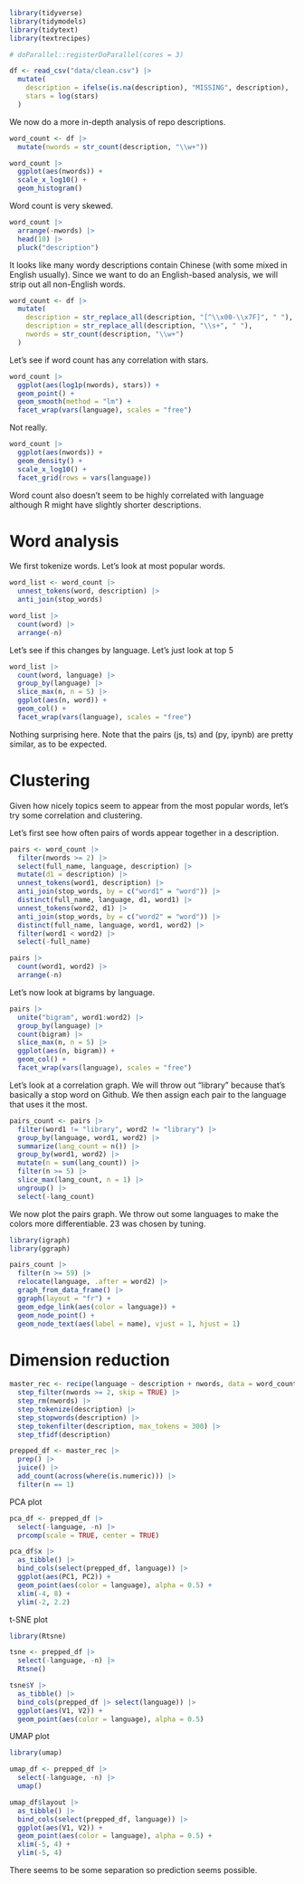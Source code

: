 ```r
library(tidyverse)
library(tidymodels)
library(tidytext)
library(textrecipes)

# doParallel::registerDoParallel(cores = 3)
```

```r
df <- read_csv("data/clean.csv") |>
  mutate(
    description = ifelse(is.na(description), "MISSING", description),
    stars = log(stars)
  )
```

We now do a more in-depth analysis of repo descriptions.

```r
word_count <- df |>
  mutate(nwords = str_count(description, "\\w+"))

word_count |>
  ggplot(aes(nwords)) +
  scale_x_log10() +
  geom_histogram()
```

Word count is very skewed.

```r
word_count |>
  arrange(-nwords) |>
  head(10) |>
  pluck("description")
```

It looks like many wordy descriptions contain Chinese (with some mixed in English usually).  Since we want to do an English-based analysis, we will strip out all non-English words.

```r
word_count <- df |>
  mutate(
    description = str_replace_all(description, "[^\\x00-\\x7F]", " "),
    description = str_replace_all(description, "\\s+", " "),
    nwords = str_count(description, "\\w+")
  )
```

Let's see if word count has any correlation with stars.

```r
word_count |>
  ggplot(aes(log1p(nwords), stars)) +
  geom_point() +
  geom_smooth(method = "lm") +
  facet_wrap(vars(language), scales = "free")
```

Not really.

```r
word_count |>
  ggplot(aes(nwords)) +
  geom_density() +
  scale_x_log10() +
  facet_grid(rows = vars(language))
```

Word count also doesn't seem to be highly correlated with language although R might have slightly shorter descriptions.

# Word analysis

We first tokenize words.  Let's look at most popular words.

```r
word_list <- word_count |>
  unnest_tokens(word, description) |>
  anti_join(stop_words)

word_list |>
  count(word) |>
  arrange(-n)
```

Let's see if this changes by language.  Let's just look at top 5

```r
word_list |>
  count(word, language) |>
  group_by(language) |>
  slice_max(n, n = 5) |>
  ggplot(aes(n, word)) +
  geom_col() +
  facet_wrap(vars(language), scales = "free")
```

Nothing surprising here.  Note that the pairs (js, ts) and (py, ipynb) are pretty similar, as to be expected.

# Clustering

Given how nicely topics seem to appear from the most popular words, let's try some correlation and clustering.

Let's first see how often pairs of words appear together in a description.

```r
pairs <- word_count |>
  filter(nwords >= 2) |>
  select(full_name, language, description) |>
  mutate(d1 = description) |>
  unnest_tokens(word1, description) |>
  anti_join(stop_words, by = c("word1" = "word")) |>
  distinct(full_name, language, d1, word1) |>
  unnest_tokens(word2, d1) |>
  anti_join(stop_words, by = c("word2" = "word")) |>
  distinct(full_name, language, word1, word2) |>
  filter(word1 < word2) |>
  select(-full_name)

pairs |>
  count(word1, word2) |>
  arrange(-n)
```

Let's now look at bigrams by language.

```r
pairs |>
  unite("bigram", word1:word2) |>
  group_by(language) |>
  count(bigram) |>
  slice_max(n, n = 5) |>
  ggplot(aes(n, bigram)) +
  geom_col() +
  facet_wrap(vars(language), scales = "free")
```

Let's look at a correlation graph.  We will throw out "library" because that's basically a stop word on Github.  We then assign each pair to the language that uses it the most.

```r
pairs_count <- pairs |>
  filter(word1 != "library", word2 != "library") |>
  group_by(language, word1, word2) |>
  summarize(lang_count = n()) |>
  group_by(word1, word2) |>
  mutate(n = sum(lang_count)) |>
  filter(n >= 5) |>
  slice_max(lang_count, n = 1) |>
  ungroup() |>
  select(-lang_count)
```

We now plot the pairs graph.  We throw out some languages to make the colors more differentiable. 23 was chosen by tuning.

```r
library(igraph)
library(ggraph)

pairs_count |>
  filter(n >= 59) |>
  relocate(language, .after = word2) |>
  graph_from_data_frame() |>
  ggraph(layout = "fr") +
  geom_edge_link(aes(color = language)) +
  geom_node_point() +
  geom_node_text(aes(label = name), vjust = 1, hjust = 1)
```

# Dimension reduction

```r
master_rec <- recipe(language ~ description + nwords, data = word_count) |>
  step_filter(nwords >= 2, skip = TRUE) |>
  step_rm(nwords) |>
  step_tokenize(description) |>
  step_stopwords(description) |>
  step_tokenfilter(description, max_tokens = 300) |>
  step_tfidf(description)
```

```r
prepped_df <- master_rec |>
  prep() |>
  juice() |>
  add_count(across(where(is.numeric))) |>
  filter(n == 1)
```

PCA plot

```r
pca_df <- prepped_df |>
  select(-language, -n) |>
  prcomp(scale = TRUE, center = TRUE)

pca_df$x |>
  as_tibble() |>
  bind_cols(select(prepped_df, language)) |>
  ggplot(aes(PC1, PC2)) +
  geom_point(aes(color = language), alpha = 0.5) +
  xlim(-4, 8) +
  ylim(-2, 2.2)
```

t-SNE plot

```r
library(Rtsne)

tsne <- prepped_df |>
  select(-language, -n) |>
  Rtsne()

tsne$Y |>
  as_tibble() |>
  bind_cols(prepped_df |> select(language)) |>
  ggplot(aes(V1, V2)) +
  geom_point(aes(color = language), alpha = 0.5)
```

UMAP plot

```r
library(umap)

umap_df <- prepped_df |>
  select(-language, -n) |>
  umap()

umap_df$layout |>
  as_tibble() |>
  bind_cols(select(prepped_df, language)) |>
  ggplot(aes(V1, V2)) +
  geom_point(aes(color = language), alpha = 0.5) +
  xlim(-5, 4) +
  ylim(-5, 4)
```

There seems to be some separation so prediction seems possible.
